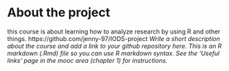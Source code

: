 
# About the project
this course is about learning how to analyze research by using R and other things.
https://github.com/jenny-97/IODS-project 
*Write a short description about the course and add a link to your github repository here. This is an R markdown (.Rmd) file so you can use R markdown syntax. See the 'Useful links' page in the mooc area (chapter 1) for instructions.*
